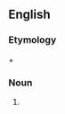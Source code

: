 ==English==

===Etymology===
{{term|long}} + {{term|shot}}

===Noun===
{{en-noun}}

# {{alternative spelling of|[[long-shot]]}}